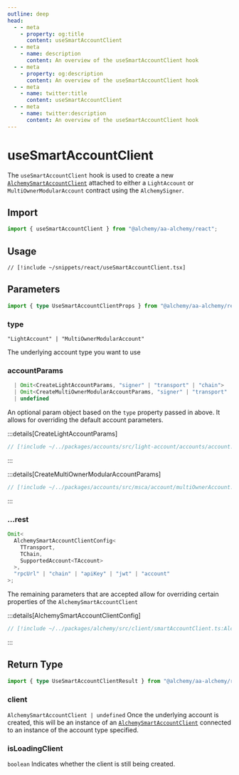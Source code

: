 ```yaml
---
outline: deep
head:
  - - meta
    - property: og:title
      content: useSmartAccountClient
  - - meta
    - name: description
      content: An overview of the useSmartAccountClient hook
  - - meta
    - property: og:description
      content: An overview of the useSmartAccountClient hook
  - - meta
    - name: twitter:title
      content: useSmartAccountClient
  - - meta
    - name: twitter:description
      content: An overview of the useSmartAccountClient hook
---
```


# useSmartAccountClient

The `useSmartAccountClient` hook is used to create a new [`AlchemySmartAccountClient`](/packages/aa-alchemy/smart-account-client/index) attached to either a `LightAccount` or `MultiOwnerModularAccount` contract using the `AlchemySigner`.

## Import

```ts
import { useSmartAccountClient } from "@alchemy/aa-alchemy/react";
```

## Usage

```tsx [useSmartAccountClient.tsx]
// [!include ~/snippets/react/useSmartAccountClient.tsx]
```

## Parameters

```ts
import { type UseSmartAccountClientProps } from "@alchemy/aa-alchemy/react";
```

### type

`"LightAccount" | "MultiOwnerModularAccount"`

The underlying account type you want to use

### accountParams

```ts
  | Omit<CreateLightAccountParams, "signer" | "transport" | "chain">
  | Omit<CreateMultiOwnerModularAccountParams, "signer" | "transport" | "chain">
  | undefined
```

An optional param object based on the `type` property passed in above. It allows for overriding the default account parameters.

:::details[CreateLightAccountParams]

```ts [types.ts]
// [!include ~/../packages/accounts/src/light-account/accounts/account.ts:CreateLightAccountParams]
```

:::

:::details[CreateMultiOwnerModularAccountParams]

```ts [types.ts]
// [!include ~/../packages/accounts/src/msca/account/multiOwnerAccount.ts:CreateMultiOwnerModularAccountParams]
```

:::

### ...rest

```ts
Omit<
  AlchemySmartAccountClientConfig<
    TTransport,
    TChain,
    SupportedAccount<TAccount>
  >,
  "rpcUrl" | "chain" | "apiKey" | "jwt" | "account"
>;
```

The remaining parameters that are accepted allow for overriding certain properties of the `AlchemySmartAccountClient`

:::details[AlchemySmartAccountClientConfig]

```ts [types.ts]
// [!include ~/../packages/alchemy/src/client/smartAccountClient.ts:AlchemySmartAccountClientConfig]
```

:::

## Return Type

```ts
import { type UseSmartAccountClientResult } from "@alchemy/aa-alchemy/react";
```

### client

`AlchemySmartAccountClient | undefined`
Once the underlying account is created, this will be an instance of an [`AlchemySmartAccountClient`](/packages/aa-alchemy/smart-account-client/index.html) connected to an instance of the account type specified.

### isLoadingClient

`boolean`
Indicates whether the client is still being created.
